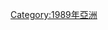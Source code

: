 {{依分類劃分的年份
| m = 1
| c = 9
| d = 8
| y = 9
| cat = 亞洲選舉
| sortkey = 亞洲
| in = 
| parent = 各年亞洲選舉
| subcat = 1989年選舉
}}

[[Category:1989年亞洲|Category:1989年亞洲]]